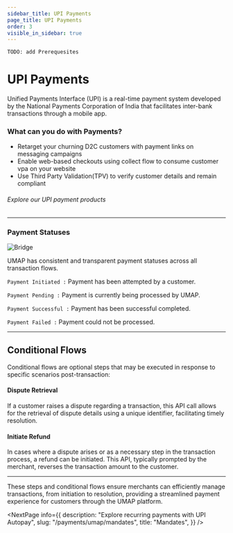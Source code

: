 ```yaml
---
sidebar_title: UPI Payments
page_title: UPI Payments
order: 3
visible_in_sidebar: true
---
```



`TODO: add Prerequesites`

# UPI Payments

Unified Payments Interface (UPI) is a real-time payment system developed by the National Payments Corporation of India that facilitates inter-bank transactions through a mobile app. 

### What can you do with Payments?

* Retarget your churning D2C customers with payment links on messaging campaigns
* Enable web-based checkouts using collect flow to consume customer vpa on your website
* Use Third Party Validation(TPV) to verify customer details and remain compliant

###### Explore our UPI payment products

<UMAPPayments />

<hr class="primary" />

### Payment Statuses

<img
  src="https://storage.googleapis.com/strapi-assets/latest/Frame_72/Frame_72.png"
  alt="Bridge"
/>

UMAP has consistent and transparent payment statuses across all transaction flows.  

`Payment Initiated :` Payment has been attempted by a customer. 

`Payment Pending :` Payment is currently being processed by UMAP. 

`Payment Successful :` Payment has been successful completed. 

`Payment Failed :` Payment could not be processed. 

<hr class="primary" />

## Conditional Flows

Conditional flows are optional steps that may be executed in response to specific scenarios post-transaction:

#### Dispute Retrieval

If a customer raises a dispute regarding a transaction, this API call allows for the retrieval of dispute details using a unique identifier, facilitating timely resolution.

#### Initiate Refund

In cases where a dispute arises or as a necessary step in the transaction process, a refund can be initiated. This API, typically prompted by the merchant, reverses the transaction amount to the customer.

<hr class="primary" />

These steps and conditional flows ensure merchants can efficiently manage transactions, from initiation to resolution, providing a streamlined payment experience for customers through the UMAP platform.


<NextPage
    info={{
        description:
            "Explore recurring payments with UPI Autopay",
        slug: "/payments/umap/mandates",
        title: "Mandates",
    }}
/>

<WasPageHelpful />